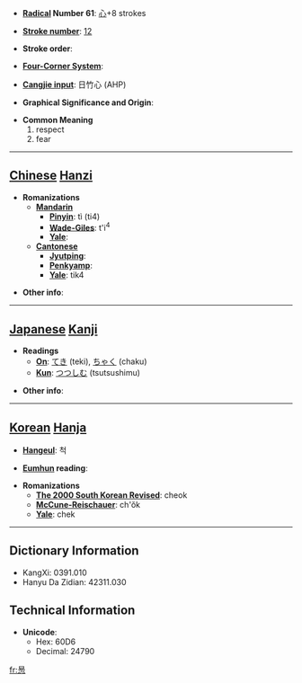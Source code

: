 * '''[[Wiktionary:Chinese radical index| Radical]] Number 61''': [[Wiktionary:Chinese radical index 心|心]]+8 strokes

* '''[[Wiktionary:Chinese total strokes index|Stroke number]]''': [[Wiktionary:Chinese total strokes index 12|12]]

* '''Stroke order''': 

* '''[[Wiktionary:Chinese four corner index|Four-Corner System]]''': 

* '''[[Wiktionary:Chinese Cangjie index|Cangjie input]]''': 日竹心 (AHP)

* '''Graphical Significance and Origin''': 

* '''Common Meaning'''
*#respect
*# fear


----

== [[Chinese]] [[Hanzi]] ==

* '''Romanizations'''
** '''[[Mandarin]]'''
*** '''[[Pinyin]]''': tì (ti4)
*** '''[[Wade-Giles]]''': t'i<sup>4</sup>
*** '''[[Yale]]''': 
** '''[[Cantonese]]'''
*** '''[[Jyutping]]''':
*** '''[[Penkyamp]]''': 
*** '''[[Yale]]''': tik4

* '''Other info''': 

----

== [[Japanese]] [[Kanji]] ==

* '''Readings'''
** '''[[On]]''': [[てき]] (teki), [[ちゃく]] (chaku)
** '''[[Kun]]''': [[つつしむ]] (tsutsushimu)

* '''Other info''':  

----

== [[Korean]] [[Hanja]] ==

* '''[[Hangeul]]''': 척

* '''[[Eumhun]] reading''': 

* '''Romanizations'''
** '''[[The 2000 South Korean Revised Romanization|The 2000 South Korean Revised]]''': cheok
** '''[[McCune-Reischauer]]''': ch'ŏk
** '''[[Yale]]''': chek

----

== Dictionary Information ==

* KangXi: 0391.010
* Hanyu Da Zidian: 42311.030

== Technical Information ==

* '''Unicode''':
** Hex: 60D6
** Decimal: 24790

[[fr:惖]]
